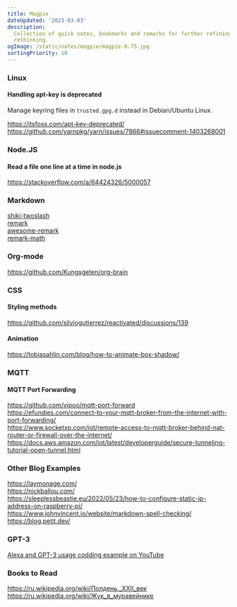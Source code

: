```yaml
---
title: Magpie
dateUpdated: '2023-03-03'
description:
  Collection of quick notes, bookmarks and remarks for further refining and
  rethinking.
ogImage: /static/notes/magpie/magpie-0.75.jpg
sortingPriority: 10
---
```


### Linux

#### Handling apt-key is deprecated

Manage keyring files in `trusted.gpg.d` instead in Debian/Ubuntu Linux.

https://itsfoss.com/apt-key-deprecated/<br />
https://github.com/yarnpkg/yarn/issues/7866#issuecomment-1403268001

### Node.JS

#### Read a file one line at a time in node.js

https://stackoverflow.com/a/64424326/5000057

### Markdown

[shiki-twoslash](https://shikijs.github.io/twoslash/)<br />
[remark](https://github.com/remarkjs/remark)<br />
[awesome-remark](https://github.com/remarkjs/awesome-remark)<br />
[remark-math](https://github.com/remarkjs/remark-math)

### Org-mode

https://github.com/Kungsgeten/org-brain

### CSS

#### Styling methods

https://github.com/silviogutierrez/reactivated/discussions/139

#### Animation

https://tobiasahlin.com/blog/how-to-animate-box-shadow/

### MQTT

#### MQTT Port Forwarding

https://github.com/vipoo/mqtt-port-forward<br />
https://efundies.com/connect-to-your-mqtt-broker-from-the-internet-with-port-forwarding/<br />
https://www.socketxp.com/iot/remote-access-to-mqtt-broker-behind-nat-router-or-firewall-over-the-internet/<br />
https://docs.aws.amazon.com/iot/latest/developerguide/secure-tunneling-tutorial-open-tunnel.html

### Other Blog Examples

https://laymonage.com/<br />
https://nickballou.com/<br />
https://sleeplessbeastie.eu/2022/05/23/how-to-configure-static-ip-address-on-raspberry-pi/<br />
https://www.johnvincent.io/website/markdown-spell-checking/<br />
https://blog.petit.dev/

### GPT-3
[Alexa and GPT-3 usage codding example on YouTube](https://www.youtube.com/watch?v=4g_rY451bxM)

### Books to Read

https://ru.wikipedia.org/wiki/Полдень,_XXII_век<br />
https://ru.wikipedia.org/wiki/Жук_в_муравейнике

